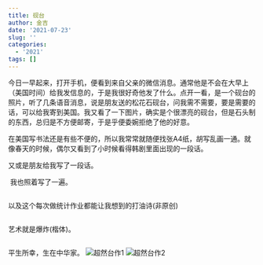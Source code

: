 ```yaml
---
title: 砚台
author: 金吉
date: '2021-07-23'
slug: ''
categories:
  - '2021'
tags: []
---
```



今日一早起来，打开手机，便看到来自父亲的微信消息。通常他是不会在大早上（美国时间）给我发信息的，于是我很好奇他发了什么。点开一看，是一个砚台的照片，听了几条语音消息，说是朋友送的松花石砚台，问我需不需要，要是需要的话，可以给我寄到美国。我又看了一下图片，确实是个很漂亮的砚台，但是石头制的东西，总归是不方便邮寄，于是乎便委婉拒绝了他的好意。

在美国写书法还是有些不便的，所以我常常就随便找张A4纸，胡写乱画一通。就像春天的时候，偶尔又看到了小时候看得韩剧里面出现的一段话。
![<我叫金三顺>](https://raw.githubusercontent.com/JinjiPang/jinji/main/content/cn/2021-07-23-/images/dance.jpg)


又或是朋友给我写了一段话。

![<熊>](https://raw.githubusercontent.com/JinjiPang/jinji/main/content/cn/2021-07-23-/images/xiong.jpg)
我也照着写了一遍。

![<pang>](https://raw.githubusercontent.com/JinjiPang/jinji/main/content/cn/2021-07-23-/images/pang.jpg)


以及这个每次做统计作业都能让我想到的打油诗(非原创)

![<prove>](https://raw.githubusercontent.com/JinjiPang/jinji/main/content/cn/2021-07-23-/images/prove.jpg)


艺术就是爆炸(楷体)。

![<thousand>](https://raw.githubusercontent.com/JinjiPang/jinji/main/content/cn/2021-07-23-/images/thousand.jpg)


平生所幸，生在中华家。
![超然台作1](https://raw.githubusercontent.com/JinjiPang/jinji/main/pictures/%E8%B6%85%E7%84%B6%E5%8F%B0%E4%BD%9C1.jpg)
![超然台作2](https://raw.githubusercontent.com/JinjiPang/jinji/main/pictures/%E8%B6%85%E7%84%B6%E5%8F%B0%E4%BD%9C2.jpg)
